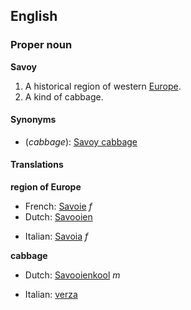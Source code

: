 ==English==
===Proper noun===
{{wikipedia}}
'''Savoy'''

#A historical region of western [[Europe]].
#A kind of cabbage.

====Synonyms====
*(''cabbage''): [[Savoy cabbage]]

====Translations====
'''region of Europe'''
{{top}}
*French: [[Savoie]] ''f''
*Dutch: [[Savooien]]
{{mid}}
*Italian: [[Savoia]] ''f''
{{bottom}}

'''cabbage'''
{{top}}
*Dutch: [[Savooienkool]] ''m''
{{mid}}
*Italian: [[verza]] {{f}}
{{bottom}}